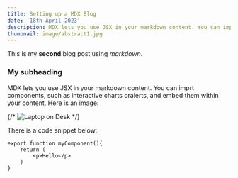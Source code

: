 ```yaml
---
title: Setting up a MDX Blog
date: '18th April 2023'
description: MDX lets you use JSX in your markdown content. You can import components, such as interactive charts or alerts, and embed them within your content.
thumbnail: image/abstract1.jpg
---
```


This is my **second** blog post using *markdown*.

### My subheading
MDX lets you use JSX in your markdown content. You can imprt components, such as interactive charts oralerts, and embed them within your content.
Here is an image:

{/* ![Laptop on Desk](/image/abstract1.jpg) */}


There is a code snippet below:
```
export function myComponent(){
    return (
        <p>Hello</p>
    )
}
```
